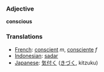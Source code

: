 === Adjective ===
'''conscious'''

=== Translations ===
*[[French]]: [[conscient]] ''m'', [[consciente]] ''f''
*[[Indonesian]]: [[sadar]]
*[[Japanese]]: [[気付く]] ([[きづく]], kitzuku)